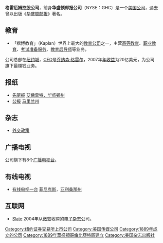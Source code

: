 {{Unreferenced|time=2022-02-16T12:07:07+00:00}}
{{Infobox_Company 
| company_name   = 格雷厄姆控股公司 <br>Graham Holdings Company
| company_logo   = 
| company_type   = [[上市公司|上市公司]] ([[NYSE|NYSE]]: [http://www.nyse.com/about/listed/lcddata.html?ticker=WPO WPO])
| foundation     = {{start date and age |1947}}
| location       = {{USA}}[[华盛顿哥伦比亚特区|华盛顿哥伦比亚特区]] 
| chairman       = [[唐纳德·格雷厄姆|唐纳德·格雷厄姆]]
| CEO            = [[唐纳德·格雷厄姆|唐纳德·格雷厄姆]] 
| num_employees  = 19,000
| industry       = 教育和媒体  
| products       = [[教育|教育服务]] <br/> [[报纸|报纸]]  <br/> [[杂志|杂志]] <br/> [[电视|电视]] <br/> [[有线电视|有线电视]] <br/> [[电子媒体|电子媒体]]
| revenue        = {{profit}}$4.180 十亿美元 (2007)  
| homepage       = [http://www.ghco.com/ www.ghco.com]（英文）
}}
'''格雷厄姆控股公司'''，前身'''华盛顿邮报公司'''（NYSE：GHC）是一个[[美国|美国]][[公司|公司]]，過去曾以出版《[[华盛顿邮报|华盛顿邮报]]》著名。

== 教育 ==
*「楷博教育」（Kaplan）世界上最大的[[教育公司|教育公司]]之一，主营[[高等教育|高等教育]]、[[职业教育|职业教育]]、[[考试准备服务|考试准备服务]]、[[教育后导师|教育后导师]]等业务。
公司总部在[[纽约城|纽约城]]，[[CEO|CEO]]是[[乔纳森·格雷尔|乔纳森·格雷尔]]，2007年[[年收益|年收益]]为20亿美元，为公司旗下最赚钱业务。

== 报纸 ==
*[[先驱报（艾佛雷特）|先驱报]] [[艾佛雷特（华盛顿州）|艾佛雷特，华盛顿州]]
*[[公报（马里兰州）|公报]] [[马里兰州|马里兰州]]

== 杂志  ==
*[[外交政策_(杂志)|外交政策]]

== 广播电视 ==
公司旗下有8个[[广播电视台|广播电视台]]。

== 有线电视 ==
*[[有线电视一台|有线电视一台]] [[菲尼克斯|菲尼克斯]]，[[亚利桑那州|亚利桑那州]]

== 互联网 ==
*[[Slate（杂志）|Slate]] 2004年从[[微软|微软]]收购的[[电子杂志|电子杂志]]公司。

[[Category:纽约证券交易所上市公司|Category:纽约证券交易所上市公司]]
[[Category:美国传媒公司|Category:美国传媒公司]]
[[Category:1889年成立的公司|Category:1889年成立的公司]]
[[Category:1889年華盛頓哥倫比亞特區建立|Category:1889年華盛頓哥倫比亞特區建立]]
[[Category:美国杂志出版社|Category:美国杂志出版社]]